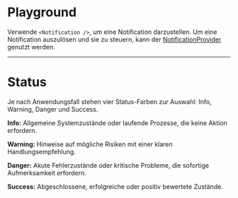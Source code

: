 # Playground

Verwende `<Notification />`, um eine Notification darzustellen. Um eine Notification auszulösen und sie zu steuern, kann der [NotificationProvider](/03-components/status/notification-provider) genutzt werden. 

<LiveCodeEditor />

---

# Status

Je nach Anwendungsfall stehen vier Status-Farben zur Auswahl: Info, Warning, Danger und Success.

<LiveCodeEditor example="status" editorCollapsed />

**Info:** Allgemeine Systemzustände oder laufende Prozesse, die keine Aktion erfordern.

**Warning:** Hinweise auf mögliche Risiken mit einer klaren Handlungsempfehlung.

**Danger:** Akute Fehlerzustände oder kritische Probleme, die sofortige Aufmerksamkeit erfordern.

**Success:** Abgeschlossene, erfolgreiche oder positiv bewertete Zustände.
